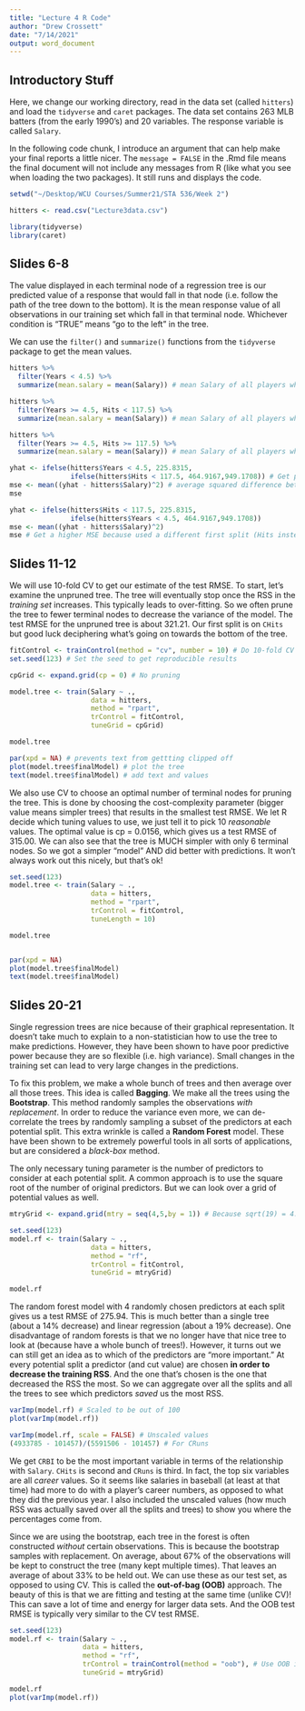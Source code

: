 ```yaml
---
title: "Lecture 4 R Code"
author: "Drew Crossett"
date: "7/14/2021"
output: word_document
---
```


## Introductory Stuff

Here, we change our working directory, read in the data set (called ```hitters```) and load the ```tidyverse``` and ```caret``` packages. The data set contains 263 MLB batters (from the early 1990's) and 20 variables. The response variable is called ```Salary```. 

In the following code chunk, I introduce an argument that can help make your final reports a little nicer. The ```message = FALSE``` in the .Rmd file means the final document will not include any messages from R (like what you see when loading the two packages). It still runs and displays the code.

```r
setwd("~/Desktop/WCU Courses/Summer21/STA 536/Week 2")

hitters <- read.csv("Lecture3data.csv")

library(tidyverse)
library(caret)
```

## Slides 6-8

The value displayed in each terminal node of a regression tree is our predicted value of a response that would fall in that node (i.e. follow the path of the tree down to the bottom). It is the mean response value of all observations in our training set which fall in that terminal node. Whichever condition is "TRUE" means "go to the left" in the tree.

We can use the ```filter()``` and ```summarize()``` functions from the ```tidyverse``` package to get the mean values. 

```r
hitters %>% 
  filter(Years < 4.5) %>% 
  summarize(mean.salary = mean(Salary)) # mean Salary of all players who played less than 4.5 years

hitters %>% 
  filter(Years >= 4.5, Hits < 117.5) %>% 
  summarize(mean.salary = mean(Salary)) # mean Salary of all players who have played more than 4.5 years AND had fewer than 117.5 hits the previous year

hitters %>% 
  filter(Years >= 4.5, Hits >= 117.5) %>% 
  summarize(mean.salary = mean(Salary)) # mean Salary of all players who played more than 4.5 years AND had more than 117.5 hits the previous year

yhat <- ifelse(hitters$Years < 4.5, 225.8315, 
               ifelse(hitters$Hits < 117.5, 464.9167,949.1708)) # Get predicted values of observations based on the tree
mse <- mean((yhat - hitters$Salary)^2) # average squared difference between predicted Salary and actual Salary
mse

yhat <- ifelse(hitters$Hits < 117.5, 225.8315, 
               ifelse(hitters$Years < 4.5, 464.9167,949.1708))
mse <- mean((yhat - hitters$Salary)^2) 
mse # Get a higher MSE because used a different first split (Hits instead of Years)
```

## Slides 11-12

We will use 10-fold CV to get our estimate of the test RMSE. To start, let's examine the unpruned tree. The tree will eventually stop once the RSS in the *training set* increases. This typically leads to over-fitting. So we often prune the tree to fewer terminal nodes to decrease the variance of the model. The test RMSE for the unpruned tree is about 321.21. Our first split is on ```CHits``` but good luck deciphering what's going on towards the bottom of the tree.

```r
fitControl <- trainControl(method = "cv", number = 10) # Do 10-fold CV
set.seed(123) # Set the seed to get reproducible results

cpGrid <- expand.grid(cp = 0) # No pruning

model.tree <- train(Salary ~ .,
                    data = hitters,
                    method = "rpart", 
                    trControl = fitControl,
                    tuneGrid = cpGrid)

model.tree

par(xpd = NA) # prevents text from gettting clipped off
plot(model.tree$finalModel) # plot the tree
text(model.tree$finalModel) # add text and values
```


We also use CV to choose an optimal number of terminal nodes for pruning the tree. This is done by choosing the cost-complexity parameter (bigger value means simpler trees) that results in the smallest test RMSE. We let R decide which tuning values to use, we just tell it to pick 10 *reasonable* values. The optimal value is cp = 0.0156, which gives us a test RMSE of 315.00. We can also see that the tree is MUCH simpler with only 6 terminal nodes. So we got a simpler "model" AND did better with predictions. It won't always work out this nicely, but that's ok!

```r
set.seed(123)
model.tree <- train(Salary ~ .,
                    data = hitters,
                    method = "rpart",
                    trControl = fitControl,
                    tuneLength = 10)

model.tree


par(xpd = NA)
plot(model.tree$finalModel)
text(model.tree$finalModel)
```

## Slides 20-21

Single regression trees are nice because of their graphical representation. It doesn't take much to explain to a non-statistician how to use the tree to make predictions. However, they have been shown to have poor predictive power because they are so flexible (i.e. high variance). Small changes in the training set can lead to very large changes in the predictions.

To fix this problem, we make a whole bunch of trees and then average over all those trees. This idea is called **Bagging**. We make all the trees using the **Bootstrap**. This method randomly samples the observations *with replacement*. In order to reduce the variance even more, we can de-correlate the trees by randomly sampling a subset of the predictors at each potential split. This extra wrinkle is called a **Random Forest** model. These have been shown to be extremely powerful tools in all sorts of applications, but are considered a *black-box* method.

The only necessary tuning parameter is the number of predictors to consider at each potential split. A common approach is to use the square root of the number of original predictors. But we can look over a grid of potential values as well. 

```r
mtryGrid <- expand.grid(mtry = seq(4,5,by = 1)) # Because sqrt(19) = 4.36 

set.seed(123)
model.rf <- train(Salary ~ .,
                    data = hitters,
                    method = "rf",
                    trControl = fitControl,
                    tuneGrid = mtryGrid)

model.rf
```

The random forest model with 4 randomly chosen predictors at each split gives us a test RMSE of 275.94. This is much better than a single tree (about a 14\% decrease) and linear regression (about a 19\% decrease). One disadvantage of random forests is that we no longer have that nice tree to look at (because have a whole bunch of trees!). However, it turns out we can still get an idea as to which of the predictors are "more important." At every potential split a predictor (and cut value) are chosen **in order to decrease the training RSS**. And the one that's chosen is the one that decreased the RSS the most. So we can aggregate over all the splits and all the trees to see which predictors *saved* us the most RSS.

```r
varImp(model.rf) # Scaled to be out of 100
plot(varImp(model.rf))

varImp(model.rf, scale = FALSE) # Unscaled values
(4933785 - 101457)/(5591506 - 101457) # For CRuns
```

We get ```CRBI``` to be the most important variable in terms of the relationship with ```Salary```. ```CHits``` is second and ```CRuns``` is third. In fact, the top six variables are all *career* values. So it seems like salaries in baseball (at least at that time) had more to do with a player's career numbers, as opposed to what they did the previous year. I also included the unscaled values (how much RSS was actually saved over all the splits and trees) to show you where the percentages come from. 

Since we are using the bootstrap, each tree in the forest is often constructed *without* certain observations. This is because the bootstrap samples with replacement. On average, about 67\% of the observations will be kept to construct the tree (many kept multiple times). That leaves an average of about 33\% to be held out. We can use these as our test set, as opposed to using CV. This is called the **out-of-bag (OOB)** approach. The beauty of this is that we are fitting and testing at the same time (unlike CV)! This can save a lot of time and energy for larger data sets. And the OOB test RMSE is typically very similar to the CV test RMSE.

```r
set.seed(123)
model.rf <- train(Salary ~ .,
                  data = hitters,
                  method = "rf",
                  trControl = trainControl(method = "oob"), # Use OOB instead of CV
                  tuneGrid = mtryGrid)

model.rf
plot(varImp(model.rf))
```